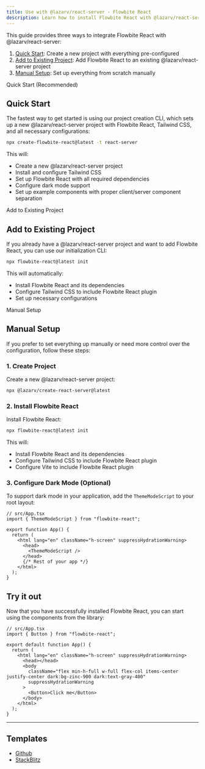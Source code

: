 ```yaml
---
title: Use with @lazarv/react-server - Flowbite React
description: Learn how to install Flowbite React with @lazarv/react-server framework
---
```


This guide provides three ways to integrate Flowbite React with @lazarv/react-server:

1. [Quick Start](#quick-start): Create a new project with everything pre-configured
2. [Add to Existing Project](#add-to-existing-project): Add Flowbite React to an existing @lazarv/react-server project
3. [Manual Setup](#manual-setup): Set up everything from scratch manually

<TextDivider>Quick Start (Recommended)</TextDivider>

## Quick Start

The fastest way to get started is using our project creation CLI, which sets up a new @lazarv/react-server project with Flowbite React, Tailwind CSS, and all necessary configurations:

```bash
npx create-flowbite-react@latest -t react-server
```

This will:

- Create a new @lazarv/react-server project
- Install and configure Tailwind CSS
- Set up Flowbite React with all required dependencies
- Configure dark mode support
- Set up example components with proper client/server component separation

<TextDivider>Add to Existing Project</TextDivider>

## Add to Existing Project

If you already have a @lazarv/react-server project and want to add Flowbite React, you can use our initialization CLI:

```bash
npx flowbite-react@latest init
```

This will automatically:

- Install Flowbite React and its dependencies
- Configure Tailwind CSS to include Flowbite React plugin
- Set up necessary configurations

<TextDivider>Manual Setup</TextDivider>

## Manual Setup

If you prefer to set everything up manually or need more control over the configuration, follow these steps:

### 1. Create Project

Create a new @lazarv/react-server project:

```bash
npx @lazarv/create-react-server@latest
```

### 2. Install Flowbite React

Install Flowbite React:

```bash
npx flowbite-react@latest init
```

This will:

- Install Flowbite React and its dependencies
- Configure Tailwind CSS to include Flowbite React plugin
- Configure Vite to include Flowbite React plugin

### 3. Configure Dark Mode (Optional)

To support dark mode in your application, add the `ThemeModeScript` to your root layout:

```tsx
// src/App.tsx
import { ThemeModeScript } from "flowbite-react";

export function App() {
  return (
    <html lang="en" className="h-screen" suppressHydrationWarning>
      <head>
        <ThemeModeScript />
      </head>
      {/* Rest of your app */}
    </html>
  );
}
```

## Try it out

Now that you have successfully installed Flowbite React, you can start using the components from the library:

```tsx
// src/App.tsx
import { Button } from "flowbite-react";

export default function App() {
  return (
    <html lang="en" className="h-screen" suppressHydrationWarning>
      <head></head>
      <body
        className="flex min-h-full w-full flex-col items-center justify-center dark:bg-zinc-900 dark:text-gray-400"
        suppressHydrationWarning
      >
        <Button>Click me</Button>
      </body>
    </html>
  );
}
```

<hr />

## Templates

- [Github](https://github.com/themesberg/flowbite-react-template-react-server)
- [StackBlitz](https://stackblitz.com/edit/flowbite-react-template-react-server)
